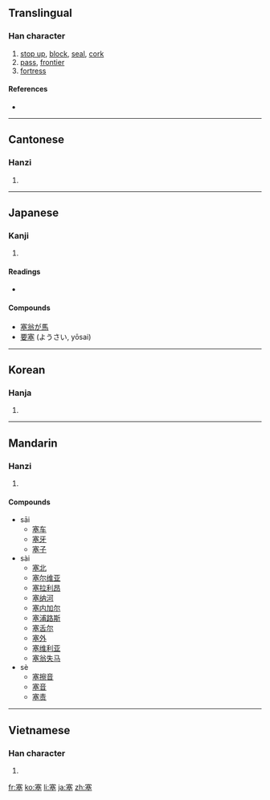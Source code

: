 {{also|塞}}
==Translingual==

===Han character===
{{Han char|rn=32|rad=土|as=10|sn=13|four=3010<sub>4</sub>|canj=十廿金土 (JTCG)}}

# [[stop up]], [[block]], [[seal]], [[cork]]
# [[pass]], [[frontier]]
# [[fortress]]

====References====
* {{Han ref|kx=0236.090|dkj=05349|dj=0474.020|hdz=10475.010|uh=585E|ud=22622|bh=B6EB|bd=46827}}

----

==Cantonese==

===Hanzi===
{{yue-hanzi|jyut=|y=choi3, sak1}}

# {{defn|Cantonese|sort=土10}}

----

==Japanese==

===Kanji===
{{ja-kanji|grade=|rs=土10}}

# {{defn|Japanese}}

====Readings====
* {{ja-readings|on=[[そく]] (soku), [[さい]] (sai)|kun=[[ふさぐ]] (fusagu), [[みちる]] (michiru), [[とりで]] (toride)}}

====Compounds====
* [[塞翁が馬]]
* [[要塞]] (ようさい, yōsai)

----

==Korean==

===Hanja===
{{ko-hanja|hangeul=[[새]], [[색]]|rv=sae, saek|mr=sae, saek}}

# {{defn|Korean|sort=土10}}

----

==Mandarin==

===Hanzi===
{{cmn-hanzi|pin=[[sāi]] ([[sai1]]), [[sài]] ([[sai4]]), [[sè]] ([[se4]])|wg=sai<sup>1</sup>}}

# {{defn|Mandarin|sort=土10}}

====Compounds====
* sāi
** [[塞车]]
** [[塞牙]]
** [[塞子]]
* sài
** [[塞北]]
** [[塞尔维亚]]
** [[塞拉利昂]]
** [[塞纳河]]
** [[塞内加尔]]
** [[塞浦路斯]]
** [[塞舌尔]]
** [[塞外]]
** [[塞维利亚]]
** [[塞翁失马]]
* sè
** [[塞擦音]]
** [[塞音]]
** [[塞责]]

----

==Vietnamese==

===Han character===
{{vi-hantu|[[tắc]], [[tái]]|rs=土10}}

# {{defn|Vietnamese|sort=土10}}

[[fr:塞]]
[[ko:塞]]
[[li:塞]]
[[ja:塞]]
[[zh:塞]]